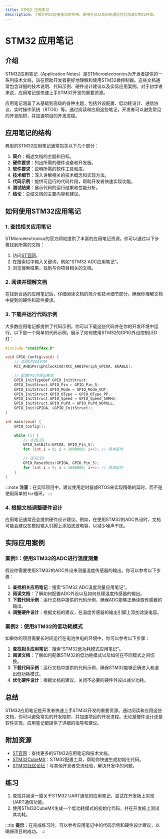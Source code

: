 ```yaml
---
title: STM32 应用笔记
description: 了解STM32应用笔记的作用、使用方法以及如何通过它们加速STM32开发。
---
```


# STM32 应用笔记

## 介绍

STM32应用笔记（Application Notes）是STMicroelectronics为开发者提供的一系列技术文档，旨在帮助开发者更好地理解和使用STM32微控制器。这些文档通常包含详细的技术说明、代码示例、硬件设计建议以及实际应用案例。对于初学者来说，应用笔记是快速上手STM32开发的重要资源。

应用笔记涵盖了从基础到高级的各种主题，包括外设配置、低功耗设计、通信协议、实时操作系统（RTOS）等。通过阅读和应用这些笔记，开发者可以避免常见的开发陷阱，并加速项目的开发进程。

## 应用笔记的结构

典型的STM32应用笔记通常包含以下几个部分：

1. **简介**：概述文档的主题和目标。
2. **硬件要求**：列出所需的硬件设备和开发板。
3. **软件要求**：说明所需的软件工具和库。
4. **技术细节**：深入讲解相关的技术概念和实现方法。
5. **代码示例**：提供可运行的代码片段，帮助开发者快速实现功能。
6. **测试结果**：展示代码的运行结果和性能分析。
7. **结论**：总结文档的主要内容和建议。

## 如何使用STM32应用笔记

### 1. 查找相关应用笔记

STMicroelectronics的官方网站提供了丰富的应用笔记资源。你可以通过以下步骤找到所需的文档：

1. 访问[ST官网](https://www.st.com)。
2. 在搜索栏中输入关键词，例如“STM32 ADC应用笔记”。
3. 浏览搜索结果，找到与你项目相关的文档。

### 2. 阅读并理解文档

在找到合适的应用笔记后，仔细阅读文档的简介和技术细节部分。确保你理解文档中提到的硬件和软件要求。

### 3. 下载并运行代码示例

大多数应用笔记都提供了代码示例。你可以下载这些代码并在你的开发环境中运行。以下是一个简单的代码示例，展示了如何使用STM32的GPIO外设控制LED灯：

```c
#include "stm32f4xx.h"

void GPIO_Config(void) {
    // 启用GPIOA时钟
    RCC_AHB1PeriphClockCmd(RCC_AHB1Periph_GPIOA, ENABLE);

    // 配置PA5为输出模式
    GPIO_InitTypeDef GPIO_InitStruct;
    GPIO_InitStruct.GPIO_Pin = GPIO_Pin_5;
    GPIO_InitStruct.GPIO_Mode = GPIO_Mode_OUT;
    GPIO_InitStruct.GPIO_OType = GPIO_OType_PP;
    GPIO_InitStruct.GPIO_Speed = GPIO_Speed_50MHz;
    GPIO_InitStruct.GPIO_PuPd = GPIO_PuPd_NOPULL;
    GPIO_Init(GPIOA, &GPIO_InitStruct);
}

int main(void) {
    GPIO_Config();

    while (1) {
        // 点亮LED
        GPIO_SetBits(GPIOA, GPIO_Pin_5);
        for (int i = 0; i < 1000000; i++); // 简单延时

        // 熄灭LED
        GPIO_ResetBits(GPIOA, GPIO_Pin_5);
        for (int i = 0; i < 1000000; i++); // 简单延时
    }
}
```

:::note
**注意**：在实际项目中，建议使用定时器或RTOS来实现精确的延时，而不是使用简单的`for`循环。
:::

### 4. 根据文档调整硬件设计

应用笔记通常还会提供硬件设计建议。例如，在使用STM32的ADC外设时，文档可能会建议在模拟输入引脚上添加滤波电容，以减少噪声干扰。

## 实际应用案例

### 案例1：使用STM32的ADC进行温度测量

假设你需要使用STM32的ADC外设来测量温度传感器的输出。你可以参考以下步骤：

1. **查找相关应用笔记**：搜索“STM32 ADC温度测量应用笔记”。
2. **阅读文档**：了解如何配置ADC外设以及如何处理温度传感器的输出。
3. **下载代码示例**：运行文档中提供的代码示例，确保ADC能够正确读取传感器的输出。
4. **调整硬件设计**：根据文档的建议，在温度传感器的输出引脚上添加滤波电容。

### 案例2：使用STM32的低功耗模式

如果你的项目需要长时间运行在电池供电的环境中，你可以参考以下步骤：

1. **查找相关应用笔记**：搜索“STM32低功耗模式应用笔记”。
2. **阅读文档**：了解如何配置STM32的低功耗模式以及如何在不同模式之间切换。
3. **下载代码示例**：运行文档中提供的代码示例，确保STM32能够正确进入和退出低功耗模式。
4. **优化硬件设计**：根据文档的建议，关闭不必要的硬件外设以减少功耗。

## 总结

STM32应用笔记是开发者快速上手STM32开发的重要资源。通过阅读和应用这些文档，你可以避免常见的开发陷阱，并加速项目的开发进程。无论是硬件设计还是软件实现，应用笔记都提供了详细的指导和建议。

## 附加资源

- [ST官网](https://www.st.com)：查找更多的STM32应用笔记和技术文档。
- [STM32CubeMX](https://www.st.com/en/development-tools/stm32cubemx.html)：STM32配置工具，帮助你快速生成初始化代码。
- [STM32社区论坛](https://community.st.com)：与其他开发者交流经验，解决开发中的问题。

## 练习

1. 查找并阅读一篇关于STM32 UART通信的应用笔记，尝试在开发板上实现UART通信功能。
2. 使用STM32CubeMX生成一个低功耗模式的初始化代码，并在开发板上测试其功耗。

:::tip
**提示**：在完成练习时，可以参考应用笔记中的代码示例和硬件设计建议，以确保项目的成功。
:::